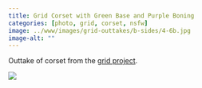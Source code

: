 ```yaml
---
title: Grid Corset with Green Base and Purple Boning
categories: [photo, grid, corset, nsfw]
image: ../www/images/grid-outtakes/b-sides/4-6b.jpg
image-alt: ""
---
```


Outtake of corset from the [grid project](/posts/2025-01-27_grid-project.html).

![](../www/images/grid-outtakes/b-sides/4-6b.jpg)

